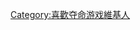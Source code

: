 {{Userbox
  |border-c = black
  |border-s = 1
  |id-c     = black
  |id-s     = 12
  |id-fc    = red
  |info-c   = white
  |info-s   = 9
  |info-fc  = #000000
  |id       = The Game
  |info     = 這個用戶喜歡[[马來西亚]]的实境电影《[[夺命游戏]]》系列。
}}<includeonly>[[Category:喜歡夺命游戏維基人]]</includeonly>